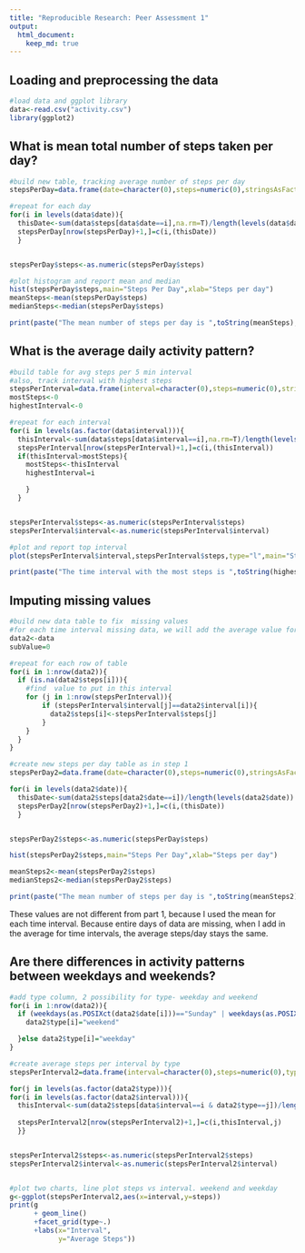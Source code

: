 ```yaml
---
title: "Reproducible Research: Peer Assessment 1"
output: 
  html_document:
    keep_md: true
---
```


## Loading and preprocessing the data

```r
#load data and ggplot library
data<-read.csv("activity.csv")
library(ggplot2)


```

## What is mean total number of steps taken per day?
```r


#build new table, tracking average number of steps per day
stepsPerDay=data.frame(date=character(0),steps=numeric(0),stringsAsFactors=F)

#repeat for each day
for(i in levels(data$date)){
  thisDate<-sum(data$steps[data$date==i],na.rm=T)/length(levels(data$date))
  stepsPerDay[nrow(stepsPerDay)+1,]=c(i,(thisDate))
  }


stepsPerDay$steps<-as.numeric(stepsPerDay$steps)

#plot histogram and report mean and median
hist(stepsPerDay$steps,main="Steps Per Day",xlab="Steps per day")
meanSteps<-mean(stepsPerDay$steps)
medianSteps<-median(stepsPerDay$steps)

print(paste("The mean number of steps per day is ",toString(meanSteps)," and the median is ",toString(medianSteps),".",sep=""))
```


## What is the average daily activity pattern?
```r
#build table for avg steps per 5 min interval
#also, track interval with highest steps
stepsPerInterval=data.frame(interval=character(0),steps=numeric(0),stringsAsFactors=F)
mostSteps<-0
highestInterval<-0

#repeat for each interval
for(i in levels(as.factor(data$interval))){
  thisInterval<-sum(data$steps[data$interval==i],na.rm=T)/length(levels(as.factor(data$interval)))
  stepsPerInterval[nrow(stepsPerInterval)+1,]=c(i,(thisInterval))
  if(thisInterval>mostSteps){
    mostSteps<-thisInterval
    highestInterval=i

    }
  }


stepsPerInterval$steps<-as.numeric(stepsPerInterval$steps)
stepsPerInterval$interval<-as.numeric(stepsPerInterval$interval)

#plot and report top interval
plot(stepsPerInterval$interval,stepsPerInterval$steps,type="l",main="Steps Per Time Interval",xlab="5 minute Interval",ylab="Steps")

print(paste("The time interval with the most steps is ",toString(highestInterval),".",sep=""))
```




## Imputing missing values
```r
#build new data table to fix  missing values
#for each time interval missing data, we will add the average value for the interval in the rest of the data
data2<-data
subValue=0

#repeat for each row of table
for(i in 1:nrow(data2)){
  if (is.na(data2$steps[i])){
    #find  value to put in this interval
    for (j in 1:nrow(stepsPerInterval)){
        if (stepsPerInterval$interval[j]==data2$interval[i]){
          data2$steps[i]<-stepsPerInterval$steps[j]
        }
    }
  }
}

#create new steps per day table as in step 1
stepsPerDay2=data.frame(date=character(0),steps=numeric(0),stringsAsFactors=F)

for(i in levels(data2$date)){
  thisDate<-sum(data2$steps[data2$date==i])/length(levels(data2$date))
  stepsPerDay2[nrow(stepsPerDay2)+1,]=c(i,(thisDate))
  }


stepsPerDay2$steps<-as.numeric(stepsPerDay$steps)

hist(stepsPerDay2$steps,main="Steps Per Day",xlab="Steps per day")

meanSteps2<-mean(stepsPerDay2$steps)
medianSteps2<-median(stepsPerDay2$steps)

print(paste("The mean number of steps per day is ",toString(meanSteps2)," and the median is ",toString(medianSteps2),".",sep=""))

```
These values are not different from part 1, because I used the mean for each time interval. Because entire days of data are missing, when I add in  the average for time intervals, the average steps/day stays the same.


## Are there differences in activity patterns between weekdays and weekends?


```r
#add type column, 2 possibility for type- weekday and weekend
for(i in 1:nrow(data2)){
  if (weekdays(as.POSIXct(data2$date[i]))=="Sunday" | weekdays(as.POSIXct(data2$date[i]))=="Saturday" ){
    data2$type[i]="weekend"

  }else data2$type[i]="weekday"
}

#create average steps per interval by type
stepsPerInterval2=data.frame(interval=character(0),steps=numeric(0),type=character(0),stringsAsFactors=F)

for(j in levels(as.factor(data2$type))){
for(i in levels(as.factor(data2$interval))){
  thisInterval<-sum(data2$steps[data$interval==i & data2$type==j])/length(levels(as.factor(data2$interval)))
  
  stepsPerInterval2[nrow(stepsPerInterval2)+1,]=c(i,thisInterval,j)
  }}


stepsPerInterval2$steps<-as.numeric(stepsPerInterval2$steps)
stepsPerInterval2$interval<-as.numeric(stepsPerInterval2$interval)


#plot two charts, line plot steps vs interval. weekend and weekday
g<-ggplot(stepsPerInterval2,aes(x=interval,y=steps))
print(g
      + geom_line()
      +facet_grid(type~.)
      +labs(x="Interval",
            y="Average Steps"))



```
